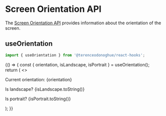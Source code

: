 
<Meta title="Screen Orientation API" />

# Screen Orientation API

The [Screen Orientation API](https://developer.mozilla.org/en-US/docs/Web/API/Screen_Orientation_API) provides information about the orientation of the screen.

## useOrientation

```javascript
import { useOrientation } from '@terenceodonoghue/react-hooks';
```

<Canvas>
  <Story name="useOrientation1">
    {() => {
      const { orientation, isLandscape, isPortrait } = useOrientation();
      return (
        <>
          <p>Current orientation: {orientation}</p>
          <p>Is landscape? {isLandscape.toString()}</p>
          <p>Is portrait? {isPortrait.toString()}</p>
        </>
      );
    }}
  </Story>
</Canvas>
